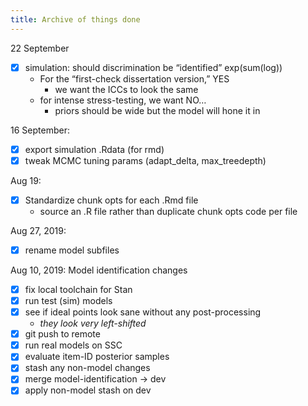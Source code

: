 ```yaml
---
title: Archive of things done
---
```


22 September

- [x] simulation: should discrimination be "identified" exp(sum(log))
    - For the "first-check dissertation version," YES
        - we want the ICCs to look the same
    - for intense stress-testing, we want NO...
        - priors should be wide but the model will hone it in

16 September: 

- [x] export simulation .Rdata (for rmd)
- [x] tweak MCMC tuning params (adapt_delta, max_treedepth)



Aug 19:

- [x] Standardize chunk opts for each .Rmd file
  - source an .R file rather than duplicate chunk opts code per file

Aug 27, 2019:

- [x] rename model subfiles



Aug 10, 2019: Model identification changes

- [x] fix local toolchain for Stan
- [x] run test (sim) models
- [x] see if ideal points look sane without any post-processing
  - *they look very left-shifted*
- [x] git push to remote
- [x] run real models on SSC
- [x] evaluate item-ID posterior samples
- [x] stash any non-model changes
- [x] merge model-identification -> dev
- [x] apply non-model stash on dev


